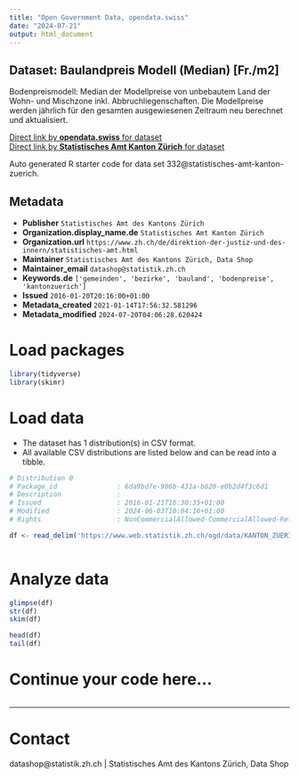 ```yaml
---
title: "Open Government Data, opendata.swiss"
date: "2024-07-21"
output: html_document
---
```


## Dataset: Baulandpreis Modell (Median) [Fr./m2]

Bodenpreismodell: Median der Modellpreise von unbebautem Land der Wohn- und Mischzone inkl. Abbruchliegenschaften. Die Modellpreise werden jährlich für den gesamten ausgewiesenen Zeitraum neu berechnet und aktualisiert.

[Direct link by **opendata.swiss** for dataset](https://opendata.swiss/de/dataset/baulandpreis-modell-median-fr-m2)<br>
[Direct link by **Statistisches Amt Kanton Zürich** for dataset](https://www.zh.ch/de/politik-staat/gemeinden/gemeindeportraet.html)

Auto generated R starter code for data set 332@statistisches-amt-kanton-zuerich.

## Metadata

- **Publisher** `Statistisches Amt des Kantons Zürich`
- **Organization.display_name.de** `Statistisches Amt Kanton Zürich`
- **Organization.url** `https://www.zh.ch/de/direktion-der-justiz-und-des-innern/statistisches-amt.html`
- **Maintainer** `Statistisches Amt des Kantons Zürich, Data Shop`
- **Maintainer_email** `datashop@statistik.zh.ch`
- **Keywords.de** `['gemeinden', 'bezirke', 'bauland', 'bodenpreise', 'kantonzuerich']`
- **Issued** `2016-01-20T20:16:00+01:00`
- **Metadata_created** `2021-01-14T17:56:32.581296`
- **Metadata_modified** `2024-07-20T04:06:28.620424`


# Load packages

```r

library(tidyverse)
library(skimr)

```

# Load data

-   The dataset has 1 distribution(s) in CSV format.
-   All available CSV distributions are listed below and can be read into a tibble.

```r

# Distribution 0
# Package_id               : 6da9bd7e-986b-431a-b820-e0b2d4f3c6d1
# Description              : 
# Issued                   : 2016-01-21T16:30:35+01:00
# Modified                 : 2024-06-03T10:04:16+01:00
# Rights                   : NonCommercialAllowed-CommercialAllowed-ReferenceRequired

df <- read_delim('https://www.web.statistik.zh.ch/ogd/data/KANTON_ZUERICH_477.csv')



```

# Analyze data

```r

glimpse(df)
str(df)
skim(df)

head(df)
tail(df)

```

# Continue your code here...

```r

```

------------------------------------------------------------------------

# Contact

datashop@statistik.zh.ch | Statistisches Amt des Kantons Zürich, Data Shop
